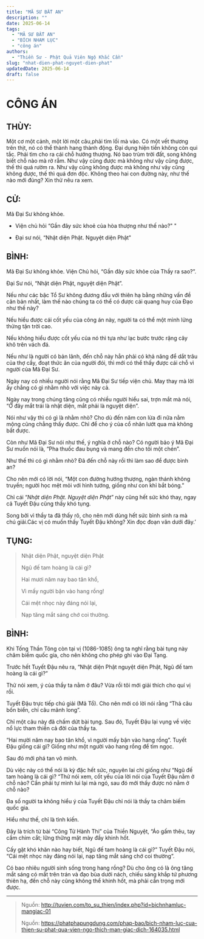```yaml
---
title: "MÃ SƯ BẤT AN"
description: ""
date: 2025-06-14
tags:
  - "MÃ SƯ BẤT AN"
  - "BÍCH NHAM LỤC"
  - "công án"
authors:
  - "Thiền Sư - Phật Quả Viên Ngộ Khắc Cần"
slug: "nhat-dien-phat-nguyet-dien-phat"
updatedDate: 2025-06-14
draft: false
---
```


# CÔNG ÁN

## THÙY:

Một cơ một cảnh, một lời một câu,phải tìm lối mà vào.
Có một vết thương trên thịt, nó có thể thành hang thành động.
Đại dụng hiện tiền không còn qui tắc.
Phải tìm cho ra cái chỗ hướng thượng.
Nó bao trùm trời đất, song không biết chỗ nào mà rờ rẫm.
Như vậy cũng được mà không như vậy cũng được, thế thì quá rườm ra.
Như vậy cũng không được mà không như vậy cũng không được, thế thì quá đơn độc.
Không theo hai con đường này, như thế nào mới đúng? Xin thử nêu ra xem.

## CỬ:

Mã Đại Sư không khỏe.

- Viện chủ hỏi “Gần đây sức khoẻ của hòa thượng như thế nào?" "

- Đại sư nói, “Nhật diện Phật. Nguyệt diện Phật"

## BÌNH:

Mã Đại Sư không khỏe. Viện Chủ hỏi, “Gần đây sức khỏe của Thầy ra sao?”.

Đại Sư nói, “Nhật diện Phật, nguyệt diện Phật”.

Nếu như các bậc Tổ Sư không đương đầu với thiên hạ bằng những vấn đề căn bản nhất, làm thế nào chúng ta có thể có được cái quang huy của Đạo như thế này?

Nếu hiểu được cái cốt yếu của công án này, người ta có thể một mình lửng thửng tận trời cao.

Nếu không hiểu được cốt yếu của nó thì tựa như lạc bước trước rặng cây khô trên vách đá.

Nếu như là người có bản lãnh, đến chỗ này hẳn phải có khả năng để dắt trâu của thợ cầy, đoạt thức ăn của người đói, thì mới có thể thấy được cái chỗ vì người của Mã Đại Sư.

Ngày nay có nhiều người nói rằng Mã Đại Sư tiếp viện chủ. May thay mà lời ấy chẳng có gì nhằm nhò với việc này cả.

Ngày nay trong chúng tăng cũng có nhiều người hiểu sai, trợn mắt mà nói, “Ở đây mắt trái là nhật diện, mắt phải là nguyệt diện”.

Nói như vậy thì có gì là nhằm nhò? Cho dù đến năm con lừa đi nữa nằm mộng cũng chẳng thấy được. Chỉ để cho ý của cổ nhân lướt qua mà không bắt được.

Còn như Mã Đại Sư nói như thế, ý nghĩa ở chỗ nào? Có người bảo ý Mã Đại Sư muốn nói là, “Pha thuốc đau bụng và mang đến cho tôi một chén”.

Như thế thì có gì nhằm nhò? Đã đến chỗ này rồi thì làm sao để được bình an?

Cho nên mới có lời nói, “Một con đường hướng thượng, ngàn thánh không truyền; người học mệt mỏi với hình tướng, giống như con khỉ bắt bóng.”

Chỉ cái “*Nhật diện Phật. Nguyệt diện Phật*” này cũng hết sức khó thay, ngay cả Tuyết Đậu cũng thấy khó tụng.

Song bởi vì thầy ta đã thấy rõ, cho nên mới dùng hết sức bình sinh ra mà chú giải.Các vị có muốn thấy Tuyết Đậu không? Xin đọc đoạn văn dưới đây.’

## TỤNG:

> Nhật diện Phật, nguyệt diện Phật
>
> Ngũ đế tam hoàng là cái gì?
>
> Hai mươi năm nay bao tân khổ,
>
> Vì mấy người bận vào hang rồng!
>
> Cái mệt nhọc này đáng nói lại,
>
> Nạp tăng mắt sáng chớ coi thường.

## BÌNH:

Khi Tống Thần Tông còn tại vị (1086-1085) ông ta nghĩ rằng bài tụng này châm biếm quốc gia, cho nên không cho phép ghi vào Đại Tạng.

Trước hết Tuyết Đậu nêu ra, “Nhật diện Phật nguyệt diện Phật, Ngũ đế tam hoàng là cái gì?”

Thử nói xem, ý của thầy ta nằm ở đâu? Vừa rồi tôi mới giải thích cho quí vị rồi.

Tuyết Đậu trực tiếp chú giải (Mã Tổ). Cho nên mới có lời nói rằng “Thả câu bốn biển, chỉ câu mãnh long”.

Chỉ một câu này đã chấm dứt bài tụng. Sau đó, Tuyết Đậu lại vụng về việc nổ lực tham thiền cả đời của thầy ta.

“Hai mười năm nay bao tân khổ, vì người mấy bận vào hang rồng”. Tuyết Đậu giống cái gì? Giống như một người vào hang rồng để tìm ngọc.

Sau đó mới phá tan vô minh.

Dù việc này có thể nói là kỳ đặc hết sức, nguyên lai chỉ giống như “Ngũ đế tam hoàng là cái gì? “Thử nói xem, cốt yếu của lời nói của Tuyết Đậu nằm ở chỗ nào? Cần phải tự mình lui lại mà ngó, sau đó mới thấy được nó nằm ở chỗ nào?

Đa số người ta không hiểu ý của Tuyết Đậu chỉ nói là thầy ta châm biếm quốc gia.

Hiểu như thế, chỉ là tình kiến.

Đây là trích từ bài “Công Tử Hành Thi” của Thiền Nguyệt, “Áo gấm thêu, tay cầm chim cắt; lững thững mặt mày đầy khinh hốt.

Cấy gặt khó khăn nào hay biết, Ngũ đế tam hoàng là cái gì?” Tuyết Đậu nói, “Cái mệt nhọc này đáng nói lại, nạp tăng mắt sáng chớ coi thường”.

Có bao nhiêu người sinh sống trong hang rồng?
Dù cho ông có là ông tăng mắt sáng có mắt trên trán và đạo bùa dưới nách, chiếu sáng khắp tứ phương thiên hạ, đến chỗ này cũng không thể khinh hốt, mà phải cẩn trọng mới được.

***

> Nguồn: http://tuvien.com/to_su_thien/index.php?id=bichnhamluc-mangiac-01
>
> Nguồn: https://phatphapungdung.com/phap-bao/bich-nham-luc-cua-thien-su-phat-qua-vien-ngo-thich-man-giac-dich-164035.html



